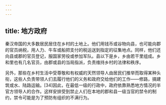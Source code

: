 ```yaml
---
---
---
```

title: 地方政府
---



秦汉帝国的大多数居民居住在乡村的土地上。他们用钱币或谷物向县，也可能向郡的官员纳税，用人力、牛车或船把支付的税运送到指定的征集地点。同样，他们还向县或郡的官员登记，服国家劳役或参加军队。县以下是乡，乡由若干里组成。乡和里也有几名官员，由郡或县的当局指派，负责维持乡村的法律和秩序。

另外，那些在乡村生活中受尊敬和有权威的天然领导人由居民们推举而取得某种头衔，这些人负责带领人们去履行他们的义务和政府交给他们的工作——修路，搞建筑或水、陆路运输。[34]因此，在最低一级的行政中，政府依靠熟悉地方情况的半官方领导人的合作。这样安排受到禁止人们在本地的郡和县一级当官的禁令的制约，禁令可能是为了预防有组织的不满行为。